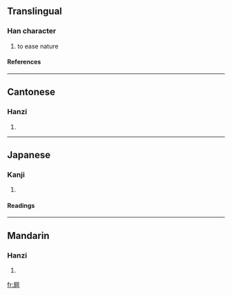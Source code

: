 ==Translingual==
===Han character===
{{Han char|rn=44|rad=尸|as=08|sn=11|four=7722<sub>1</sub>|canj=尸弓中口 (SNLR)}}
# to ease nature
====References====
{{Han ref|kx=0302.180|dkj=07727|dj=0599.320|hdz=20976.100|uh=5C59|ud=23641|bh=D4F3|bd=54515}}
----
==Cantonese==
===Hanzi===
{{yue-hanzi|jyut=|y=o1}}
# {{defn|Cantonese}}
----
==Japanese==
===Kanji===
{{ja-kanji|grade=|rs=尸08}}
# {{defn|Japanese}} 
====Readings====
{{ja-readings|on=[[あ]] (a)|kun=}}
----
==Mandarin==
===Hanzi===
{{cmn-hanzi|pin=[[ē]] ([[e1]])|wg=o<sup>1</sup>}}
# {{defn|Mandarin}}

[[fr:屙]]